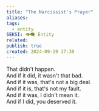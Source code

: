 ```yaml
---
title: "The Narcissist's Prayer"
aliases:
tags:
  - entity
SEKSI: 👁️‍🗨️ Entity
related:
publish: true
created: 2024-09-19 17:30
---
```




That didn't happen.  
And if it did, it wasn't that bad.  
And if it was, that's not a big deal.  
And if it is, that's not my fault.  
And if it was, I didn't mean it.  
And if I did, you deserved it.
